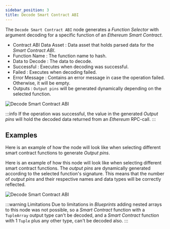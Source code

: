 ```yaml
---
sidebar_position: 3
title: Decode Smart Contract ABI
---
```


The `Decode Smart Contract ABI` node generates a *Function Selector* with argument decoding for a specific function of an *Ethereum Smart Contract*.

* Contract ABI Data Asset <Step text="1"/> : Data asset that holds parsed data for the *Smart Contract ABI*.
* Function Name <Step text="2"/> : The function name to hash.
* Data to Decode <Step text="3"/> : The data to decode.
* Successful <Step text="4"/> : Executes when decoding was successful.
* Failed <Step text="5"/> : Executes when decoding failed.
* Error Message <Step text="6"/> : Contains an error message in case the operation failed. Otherwise, it will be empty.
* Outputs <Step text="7"/> : `Output pins` will be generated dynamically depending on the selected function.

![Decode Smart Contract ABI](_static/img/06_decode-smart-contract-abi.png)

:::info
If the operation was successful, the value in the generated *Output pins* <Step text="7"/> will hold the decoded data returned from an *Ethereum* RPC-call.
:::

## Examples

Here is an example of how the node will look like when selecting different smart contract functions to generate *Output pins*.

Here is an example of how this node will look like when selecting different smart contract functions.
The *output pins* are dynamically generated according to the selected function's signature. This means that
the number of *output pins* and their respective names and data types will be correctly reflected.


![Decode Smart Contract ABI](_static/img/07_decode-smart-contract-abi-examples.png)

:::warning Limitations
Due to limitations in *Blueprints* adding nested arrays to this node was not possible, so a *Smart Contract* function
with a `TupleArray` output type can't be decoded, and a *Smart Contract* function with 1 `Tuple` plus any other
type, can't be decoded also.
:::